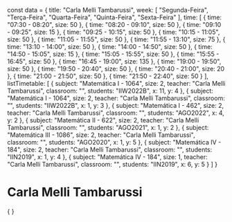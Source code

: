 const data = {
  title: "Carla Melli Tambarussi",
  week: [
    "Segunda-Feira",
    "Terça-Feira",
    "Quarta-Feira",
    "Quinta-Feira",
    "Sexta-Feira"
  ],
  time: [
    {
      time: "07:30 - 08:20",
      size: 50
    },
    {
      time: "08:20 - 09:10",
      size: 50
    },
    {
      time: "09:10 - 09:25",
      size: 15
    },
    {
      time: "09:25 - 10:15",
      size: 50
    },
    {
      time: "10:15 - 11:05",
      size: 50
    },
    {
      time: "11:05 - 11:55",
      size: 50
    },
    {
      time: "11:55 - 13:10",
      size: 75
    },
    {
      time: "13:10 - 14:00",
      size: 50
    },
    {
      time: "14:00 - 14:50",
      size: 50
    },
    {
      time: "14:50 - 15:05",
      size: 15
    },
    {
      time: "15:05 - 15:55",
      size: 50
    },
    {
      time: "15:55 - 16:45",
      size: 50
    },
    {
      time: "16:45 - 19:00",
      size: 135
    },
    {
      time: "19:00 - 19:50",
      size: 50
    },
    {
      time: "19:50 - 20:40",
      size: 50
    },
    {
      time: "20:40 - 21:00",
      size: 20
    },
    {
      time: "21:00 - 21:50",
      size: 50
    },
    {
      time: "21:50 - 22:40",
      size: 50
    }
  ],
  listTimetable: [
    {
      subject: "Matemática I - 1064",
      size: 2,
      teacher: "Carla Melli Tambarussi",
      classroom: "",
      students: "IIW2022B",
      x: 11,
      y: 4
    },
    {
      subject: "Matemática I - 1064",
      size: 2,
      teacher: "Carla Melli Tambarussi",
      classroom: "",
      students: "IIW2022B",
      x: 1,
      y: 3
    },
    {
      subject: "Matemática I - 462",
      size: 2,
      teacher: "Carla Melli Tambarussi",
      classroom: "",
      students: "AGO2022",
      x: 4,
      y: 2
    },
    {
      subject: "Matemática II - 622",
      size: 2,
      teacher: "Carla Melli Tambarussi",
      classroom: "",
      students: "AGO2021",
      x: 1,
      y: 2
    },
    {
      subject: "Matemática III - 1086",
      size: 2,
      teacher: "Carla Melli Tambarussi",
      classroom: "",
      students: "AGO2020",
      x: 1,
      y: 5
    },
    {
      subject: "Matemática IV - 184",
      size: 2,
      teacher: "Carla Melli Tambarussi",
      classroom: "",
      students: "IIN2019",
      x: 1,
      y: 4
    },
    {
      subject: "Matemática IV - 184",
      size: 1,
      teacher: "Carla Melli Tambarussi",
      classroom: "",
      students: "IIN2019",
      x: 6,
      y: 5
    }
  ]
}

# Carla Melli Tambarussi

<div>
    {
        <Grid
            title={data.title}
            weekDays={data.week}
            time={data.time}
            listClasses={data.listTimetable}
        />
    }
</div>